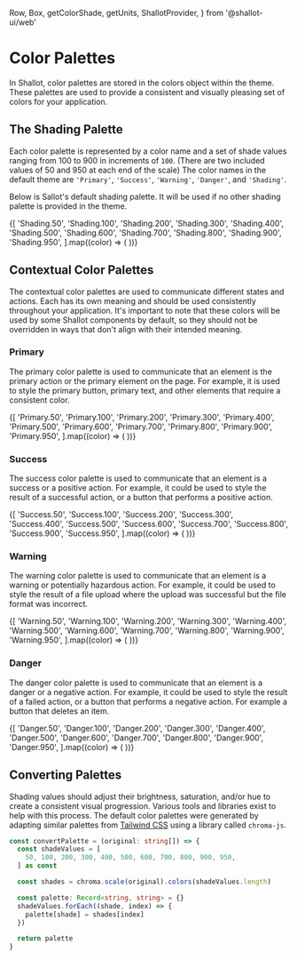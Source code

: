   Row,
  Box,
  getColorShade,
  getUnits,
  ShallotProvider,
} from '@shallot-ui/web'

<Meta title="🎨 Theme / Colors" />

# Color Palettes

In Shallot, color palettes are stored in the colors object within the theme. These palettes are used to provide a consistent and visually pleasing set of colors for your application.

## The Shading Palette

Each color palette is represented by a color name and a set of shade values ranging from 100 to 900 in increments of `100`. (There are two included values of 50 and 950 at each end of the scale) The color names in the default theme are `'Primary'`, `'Success'`, `'Warning'`, `'Danger'`, and `'Shading'`.

Below is Sallot's default shading palette. It will be used if no other shading palette is provided in the theme.

<Canvas>
  <ShallotProvider>
    <Row>
      {[
        'Shading.50',
        'Shading.100',
        'Shading.200',
        'Shading.300',
        'Shading.400',
        'Shading.500',
        'Shading.600',
        'Shading.700',
        'Shading.800',
        'Shading.900',
        'Shading.950',
      ].map((color) => (
        <Box
          key={color}
          shallot={{
            backgroundColor: getColorShade(color),
            height: getUnits(5),
            display: 'flex',
            flexGrow: 1,
            flexShrink: 1,
          }}
        />
      ))}
    </Row>
  </ShallotProvider>
</Canvas>

## Contextual Color Palettes

The contextual color palettes are used to communicate different states and actions. Each has its own meaning and should be used consistently throughout your application. It's important to note that these colors will be used by some Shallot components by default, so they should not be overridden in ways that don't align with their intended meaning.

### Primary

The primary color palette is used to communicate that an element is the primary action or the primary element on the page. For example, it is used to style the primary button, primary text, and other elements that require a consistent color.

<Canvas>
  <ShallotProvider>
    <Row>
      {[
        'Primary.50',
        'Primary.100',
        'Primary.200',
        'Primary.300',
        'Primary.400',
        'Primary.500',
        'Primary.600',
        'Primary.700',
        'Primary.800',
        'Primary.900',
        'Primary.950',
      ].map((color) => (
        <Box
          key={color}
          shallot={{
            backgroundColor: getColorShade(color),
            height: getUnits(5),
            display: 'flex',
            flexGrow: 1,
            flexShrink: 1,
          }}
        />
      ))}
    </Row>
  </ShallotProvider>
</Canvas>

### Success

The success color palette is used to communicate that an element is a success or a positive action. For example, it could be used to style the result of a successful action, or a button that performs a positive action.

<Canvas>
  <ShallotProvider>
    <Row>
      {[
        'Success.50',
        'Success.100',
        'Success.200',
        'Success.300',
        'Success.400',
        'Success.500',
        'Success.600',
        'Success.700',
        'Success.800',
        'Success.900',
        'Success.950',
      ].map((color) => (
        <Box
          key={color}
          shallot={{
            backgroundColor: getColorShade(color),
            height: getUnits(5),
            display: 'flex',
            flexGrow: 1,
            flexShrink: 1,
          }}
        />
      ))}
    </Row>
  </ShallotProvider>
</Canvas>

### Warning

The warning color palette is used to communicate that an element is a warning or potentially hazardous action. For example, it could be used to style the result of a file upload where the upload was successful but the file format was incorrect.

<Canvas>
  <ShallotProvider>
    <Row>
      {[
        'Warning.50',
        'Warning.100',
        'Warning.200',
        'Warning.300',
        'Warning.400',
        'Warning.500',
        'Warning.600',
        'Warning.700',
        'Warning.800',
        'Warning.900',
        'Warning.950',
      ].map((color) => (
        <Box
          key={color}
          shallot={{
            backgroundColor: getColorShade(color),
            height: getUnits(5),
            display: 'flex',
            flexGrow: 1,
            flexShrink: 1,
          }}
        />
      ))}
    </Row>
  </ShallotProvider>
</Canvas>

### Danger

The danger color palette is used to communicate that an element is a danger or a negative action. For example, it could be used to style the result of a failed action, or a button that performs a negative action. For example a button that deletes an item.

<Canvas>
  <ShallotProvider>
    <Row>
      {[
        'Danger.50',
        'Danger.100',
        'Danger.200',
        'Danger.300',
        'Danger.400',
        'Danger.500',
        'Danger.600',
        'Danger.700',
        'Danger.800',
        'Danger.900',
        'Danger.950',
      ].map((color) => (
        <Box
          key={color}
          shallot={{
            backgroundColor: getColorShade(color),
            height: getUnits(5),
            display: 'flex',
            flexGrow: 1,
            flexShrink: 1,
          }}
        />
      ))}
    </Row>
  </ShallotProvider>
</Canvas>

## Converting Palettes

Shading values should adjust their brightness, saturation, and/or hue to create a consistent visual progression. Various tools and libraries exist to help with this process. The default color palettes were generated by adapting similar palettes from [Tailwind CSS](https://tailwindui.com/) using a library called `chroma-js`.

```ts
const convertPalette = (original: string[]) => {
  const shadeValues = [
    50, 100, 200, 300, 400, 500, 600, 700, 800, 900, 950,
  ] as const

  const shades = chroma.scale(original).colors(shadeValues.length)

  const palette: Record<string, string> = {}
  shadeValues.forEach((shade, index) => {
    palette[shade] = shades[index]
  })

  return palette
}
```
